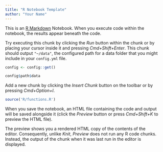 ```yaml
---
title: "R Notebook Template"
author: "Your Name"
---
```


This is an [R Markdown](http://rmarkdown.rstudio.com) Notebook. When you execute code within the notebook, the results appear beneath the code. 

Try executing this chunk by clicking the *Run* button within the chunk or by placing your cursor inside it and pressing *Cmd+Shift+Enter*. This chunk should output `"~/data"`, the configured path for a data folder that you might include in your `config.yml` file.

```r
config <- config::get()

config$path$data
```

Add a new chunk by clicking the *Insert Chunk* button on the toolbar or by pressing *Cmd+Option+I*.

```r
source('R/functions.R')
```

When you save the notebook, an HTML file containing the code and output will be saved alongside it (click the *Preview* button or press *Cmd+Shift+K* to preview the HTML file). 

The preview shows you a rendered HTML copy of the contents of the editor. Consequently, unlike *Knit*, *Preview* does not run any R code chunks. Instead, the output of the chunk when it was last run in the editor is displayed.

